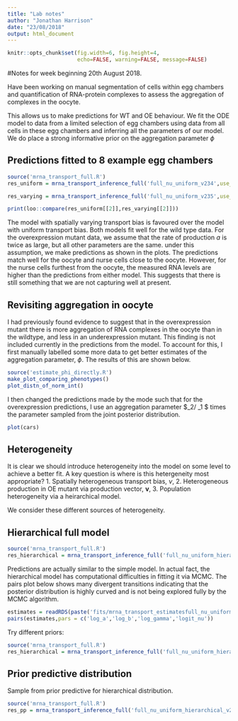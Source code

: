 ```yaml
---
title: "Lab notes"
author: "Jonathan Harrison"
date: "23/08/2018"
output: html_document
---
```


```r
knitr::opts_chunk$set(fig.width=6, fig.height=4,
                      echo=FALSE, warning=FALSE, message=FALSE)
```

#Notes for week beginning 20th August 2018. 

Have been working on manual segmentation of cells within egg chambers and quantification of RNA-protein complexes to assess the aggregation of complexes in the oocyte. 

This allows us to make predictions for WT and OE behaviour. 
We fit the ODE model to data from a limited selection of egg chambers using data from all cells in these egg chambers and inferring all the parameters of our model. We do place a strong informative prior on the aggregation parameter $\phi$ 


## Predictions fitted to 8 example egg chambers

```r
source('mrna_transport_full.R')
res_uniform = mrna_transport_inference_full('full_nu_uniform_v234',use_real_data = TRUE, run_mcmc = FALSE, nSamples = 8, nTest = 12, nTestOE = 7, verbose = FALSE, compare_via_loo = TRUE, show_diagnostic_plots = FALSE, use_hierarchical_model = FALSE, is_nu_uniform = TRUE)

res_varying = mrna_transport_inference_full('full_nu_uniform_v235',use_real_data = TRUE, run_mcmc = FALSE, nSamples = 8, nTest = 12, nTestOE = 7, verbose = FALSE, compare_via_loo = TRUE, show_diagnostic_plots = FALSE, use_hierarchical_model = FALSE  , is_nu_uniform = FALSE)

print(loo::compare(res_uniform[[2]],res_varying[[2]]))
```

The model with spatially varying transport bias is favoured over the model with uniform transport bias. Both models fit well for the wild type data. For the overexpression mutant data, we assume that the rate of production $a$ is twice as large, but all other parameters are the same. under this assumption, we make predictions as shown in the plots. The predictions match well for the oocyte and nurse cells close to the oocyte. However, for the nurse cells furthest from the oocyte, the measured RNA levels are higher than the predictions from either model. This suggests that there is still something that we are not capturing well at present. 

## Revisiting aggregation in oocyte

I had previously found evidence to suggest that in the overexpression mutant there is more aggregation of RNA complexes in the oocyte than in the wildtype, and less in an underexpression mutant. This finding is not included currently in the predictions from the model. To account for this, I first manually labelled some more data to get better estimates of the aggregation parameter, $\phi$. The results of this are shown below.
```r
source('estimate_phi_directly.R')
make_plot_comparing_phenotypes()
plot_distn_of_norm_int()
```


I then changed the predictions made by the mode such that for the overexpression predictions, I use an aggregation parameter $\phi_2/ \phi_1 $ times the parameter sampled from the joint posterior distribution.  

```r
plot(cars)
```

## Heterogeneity 
It is clear we should introduce heterogeneity into the model on some level to achieve a better fit. A key question is where is this hetergeneity most appropriate?
1. Spatially heterogeneous transport bias, $\nu$,
2. Heterogeneous production in OE mutant via production vector, $\mathbf{v}$,
3. Population heterogeneity via a heirarchical model.

We consider these different sources of heterogeneity.

## Hierarchical full model
```r
source('mrna_transport_full.R')
res_hierarchical = mrna_transport_inference_full('full_nu_uniform_hierarchical_v242',use_real_data = TRUE, run_mcmc = FALSE, nSamples = 8, nTest = 12, nTestOE = 7, verbose = FALSE, compare_via_loo = TRUE, show_diagnostic_plots = FALSE, use_hierarchical_model = TRUE, use_prior_predictive = FALSE, is_nu_uniform = TRUE)

```

Predictions are actually similar to the simple model.
In actual fact, the hierarchical model has computational difficulties in fitting it via MCMC. The pairs plot below shows many divergent transitions indicating that the posterior distribution is highly curved and is not being explored fully by the MCMC algorithm.
```r
estimates = readRDS(paste('fits/mrna_transport_estimatesfull_nu_uniform_hierarchical_v242.rds'))
pairs(estimates,pars = c('log_a','log_b','log_gamma','logit_nu'))                    
```


Try different priors:
```r
source('mrna_transport_full.R')
res_hierarchical = mrna_transport_inference_full('full_nu_uniform_hierarchical_v244',use_real_data = TRUE, run_mcmc = TRUE, nSamples = 8, nTest = 12, nTestOE = 7, verbose = FALSE, compare_via_loo = TRUE, show_diagnostic_plots = FALSE, use_hierarchical_model = TRUE, use_prior_predictive = FALSE, is_nu_uniform = TRUE)
```



## Prior predictive distribution
Sample from prior predictive for hierarchical distribution.

```r
source('mrna_transport_full.R')
res_pp = mrna_transport_inference_full('full_nu_uniform_hierarchical_v243',use_real_data = TRUE, run_mcmc = TRUE, nSamples = 8, nTest = 12, nTestOE = 7, verbose = FALSE, compare_via_loo = FALSE, show_diagnostic_plots = FALSE, use_hierarchical_model = TRUE, use_prior_predictive =TRUE, is_nu_uniform = TRUE)

```


